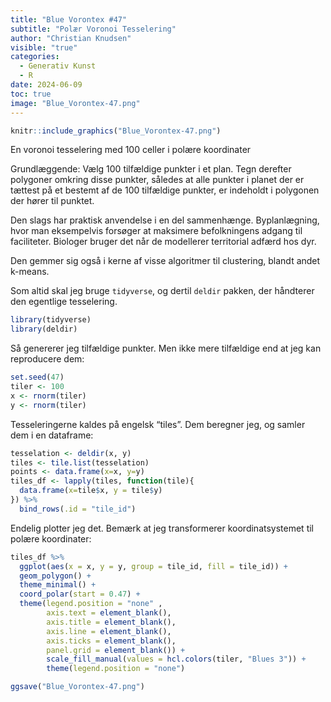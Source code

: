 ```yaml
---
title: "Blue Vorontex #47"
subtitle: "Polær Voronoi Tesselering"
author: "Christian Knudsen"
visible: "true" 
categories:
  - Generativ Kunst
  - R
date: 2024-06-09
toc: true
image: "Blue_Vorontex-47.png"
---
```


```r
knitr::include_graphics("Blue_Vorontex-47.png")
```

En voronoi tesselering med 100 celler i polære koordinater

Grundlæggende: Vælg 100 tilfældige punkter i et plan. Tegn derefter polygoner 
omkring disse punkter, således at alle punkter i planet der er tættest på et bestemt
af de 100 tilfældige punkter, er indeholdt i polygonen der hører til punktet.

Den slags har praktisk anvendelse i en del sammenhænge. Byplanlægning, hvor man 
eksempelvis forsøger at maksimere befolkningens adgang til faciliteter. Biologer
bruger det når de modellerer territorial adfærd hos dyr.

Den gemmer sig også i kerne af visse algoritmer til clustering, blandt andet k-means.

Som altid skal jeg bruge `tidyverse`, og dertil `deldir` pakken, der håndterer den
egentlige tesselering.


```r
library(tidyverse)
library(deldir)
```


Så genererer jeg tilfældige punkter. Men ikke mere tilfældige end at jeg kan reproducere dem:

```r
set.seed(47)
tiler <- 100
x <- rnorm(tiler)
y <- rnorm(tiler)
```

Tesseleringerne kaldes på engelsk "tiles". Dem beregner jeg, og samler dem i en dataframe:
```r
tesselation <- deldir(x, y)
tiles <- tile.list(tesselation)
points <- data.frame(x=x, y=y)
tiles_df <- lapply(tiles, function(tile){
  data.frame(x=tile$x, y = tile$y)
}) %>% 
  bind_rows(.id = "tile_id")
```

Endelig plotter jeg det. Bemærk at jeg transformerer koordinatsystemet til polære koordinater:
```r
tiles_df %>% 
  ggplot(aes(x = x, y = y, group = tile_id, fill = tile_id)) +
  geom_polygon() +
  theme_minimal() +
  coord_polar(start = 0.47) +
  theme(legend.position = "none" ,
        axis.text = element_blank(),
        axis.title = element_blank(),
        axis.line = element_blank(),
        axis.ticks = element_blank(),
        panel.grid = element_blank()) +
        scale_fill_manual(values = hcl.colors(tiler, "Blues 3")) +
        theme(legend.position = "none")

ggsave("Blue_Vorontex-47.png")
```

